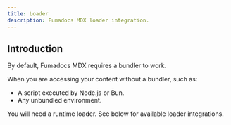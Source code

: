 ```yaml
---
title: Loader
description: Fumadocs MDX loader integration.
---
```


## Introduction

By default, Fumadocs MDX requires a bundler to work.

When you are accessing your content without a bundler, such as:

- A script executed by Node.js or Bun.
- Any unbundled environment.

You will need a runtime loader. See below for available loader integrations.

<DocsCategory />
